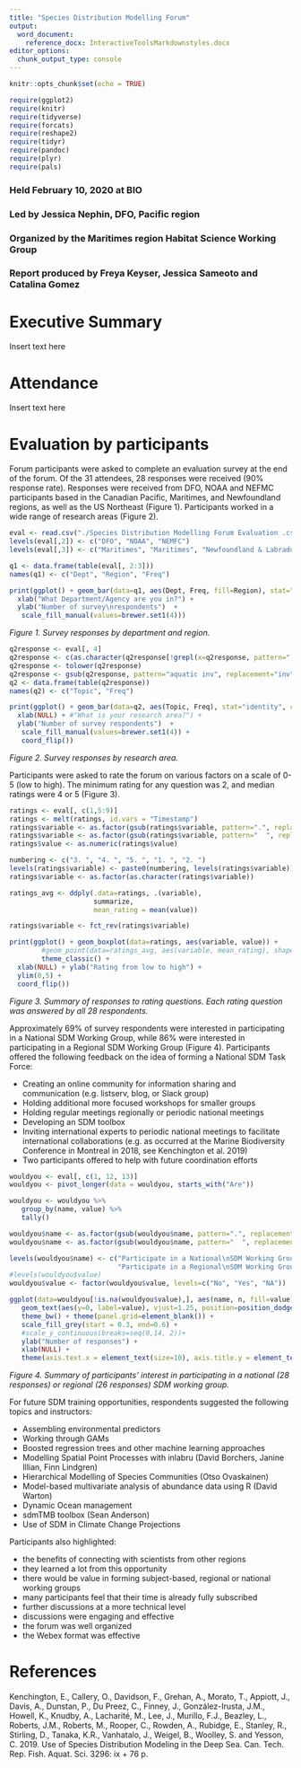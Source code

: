 ```yaml
---
title: "Species Distribution Modelling Forum"
output:
  word_document: 
    reference_docx: InteractiveToolsMarkdownstyles.docx
editor_options:
  chunk_output_type: console
---
```


```r
knitr::opts_chunk$set(echo = TRUE)

require(ggplot2)
require(knitr)
require(tidyverse)
require(forcats)
require(reshape2)
require(tidyr)
require(pandoc)
require(plyr)
require(pals)

```

### Held February 10, 2020 at BIO
### Led by Jessica Nephin, DFO, Pacific region
### Organized by the Maritimes region Habitat Science Working Group
### Report produced by Freya Keyser, Jessica Sameoto and Catalina Gomez


# Executive Summary

Insert text here

# Attendance

Insert text here

# Evaluation by participants

Forum participants were asked to complete an evaluation survey at the end of the forum. Of the 31 attendees, 28 responses were received (90% response rate). Responses were received from DFO, NOAA and NEFMC participants based in the Canadian Pacific, Maritimes, and Newfoundland regions, as well as the US Northeast (Figure 1). Participants worked in a wide range of research areas (Figure 2). 


```r
eval <- read.csv("./Species Distribution Modelling Forum Evaluation .csv")
levels(eval[,2]) <- c("DFO", "NOAA", "NEMFC")
levels(eval[,3]) <- c("Maritimes", "Maritimes", "Newfoundland & Labrador", "Pacific", "US Northeast")

q1 <- data.frame(table(eval[, 2:3]))
names(q1) <- c("Dept", "Region", "Freq")

print(ggplot() + geom_bar(data=q1, aes(Dept, Freq, fill=Region), stat="identity", colour="black") + theme_classic() +
  xlab("What Department/Agency are you in?") +
  ylab("Number of survey\nrespondents")  +
   scale_fill_manual(values=brewer.set1(4)))
```  

_Figure 1. Survey responses by department and region._

```r
q2response <- eval[, 4]
q2response <- c(as.character(q2response[!grepl(x=q2response, pattern=",", fixed=T)]), as.character(str_split(string = q2response[grep(x=q2response, pattern=",", fixed=T)], pattern = ", ", simplify = T)))
q2response <- tolower(q2response)
q2response <- gsub(q2response, pattern="aquatic inv", replacement="inv")
q2 <- data.frame(table(q2response))
names(q2) <- c("Topic", "Freq")

print(ggplot() + geom_bar(data=q2, aes(Topic, Freq), stat="identity", colour="black") + theme_classic() +
  xlab(NULL) + #"What is your research area?") +
  ylab("Number of survey respondents")  +
   scale_fill_manual(values=brewer.set1(4)) +
   coord_flip())
```  

_Figure 2. Survey responses by research area._

Participants were asked to rate the forum on various factors on a scale of 0-5 (low to high). The minimum rating for any question was 2, and median ratings were 4 or 5 (Figure 3). 


```r
ratings <- eval[, c(1,5:9)]
ratings <- melt(ratings, id.vars = "Timestamp")
ratings$variable <- as.factor(gsub(ratings$variable, pattern=".", replacement =" ", fixed=T))
ratings$variable <- as.factor(gsub(ratings$variable, pattern="  ", replacement =" ", fixed=T))
ratings$value <- as.numeric(ratings$value)

numbering <- c("3. ", "4. ", "5. ", "1. ", "2. ")
levels(ratings$variable) <- paste0(numbering, levels(ratings$variable))
ratings$variable <- as.factor(as.character(ratings$variable))

ratings_avg <- ddply(.data=ratings, .(variable),
                     summarize,
                     mean_rating = mean(value))

ratings$variable <- fct_rev(ratings$variable)

print(ggplot() + geom_boxplot(data=ratings, aes(variable, value)) + 
        #geom_point(data=ratings_avg, aes(variable, mean_rating), shape=5)+
        theme_classic() +
  xlab(NULL) + ylab("Rating from low to high") + 
  ylim(0,5) +
  coord_flip())  

```  

_Figure 3. Summary of responses to rating questions. Each rating question was answered by all 28 respondents._

Approximately 69% of survey respondents were interested in participating in a National SDM Working Group, while 86% were interested in participating in a Regional SDM Working Group (Figure 4). Participants offered the following feedback on the idea of forming a National SDM Task Force:

   * Creating an online community for information sharing and communication (e.g. listserv, blog, or Slack group) 
   * Holding additional more focused workshops for smaller groups
   * Holding regular meetings regionally or periodic national meetings
   * Developing an SDM toolbox
   * Inviting international experts to periodic national meetings to facilitate international collaborations (e.g. as occurred at the Marine Biodiversity Conference in Montreal in 2018, see Kenchington et al. 2019)
   * Two participants offered to help with future coordination efforts
  
```r
wouldyou <- eval[, c(1, 12, 13)]
wouldyou <- pivot_longer(data = wouldyou, starts_with("Are"))

wouldyou <- wouldyou %>%
   group_by(name, value) %>%
   tally()

wouldyou$name <- as.factor(gsub(wouldyou$name, pattern=".", replacement =" ", fixed=T))
wouldyou$name <- as.factor(gsub(wouldyou$name, pattern="  ", replacement =" ", fixed=T))

levels(wouldyou$name) <- c("Participate in a National\nSDM Working Group?",
                           "Participate in a Regional\nSDM Working Group?")
#levels(wouldyou$value)
wouldyou$value <- factor(wouldyou$value, levels=c("No", "Yes", "NA"))

ggplot(data=wouldyou[!is.na(wouldyou$value),], aes(name, n, fill=value)) + geom_bar(stat="identity", position="dodge", show.legend = F) + 
   geom_text(aes(y=0, label=value), vjust=1.25, position=position_dodge(width=0.9), size=3) +
   theme_bw() + theme(panel.grid=element_blank()) +
   scale_fill_grey(start = 0.3, end=0.6) +
   #scale_y_continuous(breaks=seq(0,14, 2))+
   ylab("Number of responses") +
   xlab(NULL) +
   theme(axis.text.x = element_text(size=10), axis.title.y = element_text(size=10))

```

_Figure 4. Summary of participants' interest in participating in a national (28 responses) or regional (26 responses) SDM working group._
 
For future SDM training opportunities, respondents suggested the following topics and instructors:

   * Assembling environmental predictors
   * Working through GAMs
   * Boosted regression trees and other machine learning approaches
   * Modelling Spatial Point Processes with inlabru (David Borchers, Janine Illian, Finn Lindgren)
   * Hierarchical Modelling of Species Communities (Otso Ovaskainen)
   * Model-based multivariate analysis of abundance data using R (David Warton)
   * Dynamic Ocean management
   * sdmTMB toolbox (Sean Anderson)
   * Use of SDM in Climate Change Projections
   
Participants also highlighted:

   * the benefits of connecting with scientists from other regions
   * they learned a lot from this opportunity
   * there would be value in forming subject-based, regional or national working groups
   * many participants feel that their time is already fully subscribed
   * further discussions at a more technical level
   * discussions were engaging and effective
   * the forum was well organized
   * the Webex format was effective


# References
Kenchington, E., Callery, O., Davidson, F., Grehan, A., Morato, T., Appiott, J., Davis, A., Dunstan, P., Du Preez, C., Finney, J., González-Irusta, J.M., Howell, K., Knudby, A., Lacharité, M., Lee, J., Murillo, F.J., Beazley, L., Roberts, J.M., Roberts, M., Rooper, C., Rowden, A., Rubidge, E., Stanley, R., Stirling, D., Tanaka, K.R., Vanhatalo, J., Weigel, B., Woolley, S. and Yesson, C. 2019. Use of Species Distribution Modeling in the Deep Sea. Can. Tech. Rep. Fish. Aquat. Sci. 3296: ix + 76 p.
